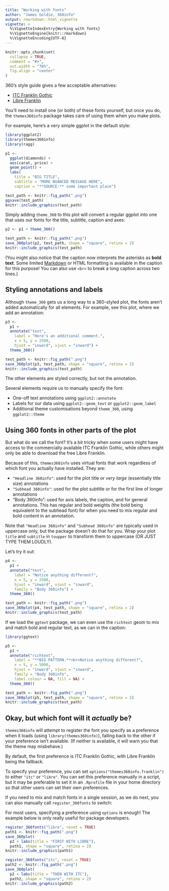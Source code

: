 ```yaml
---
title: "Working with fonts"
author: "James Goldie, 360info"
output: rmarkdown::html_vignette
vignette: >
  %\VignetteIndexEntry{Working with fonts}
  %\VignetteEngine{knitr::rmarkdown}
  %\VignetteEncoding{UTF-8}
---
```


```r
knitr::opts_chunk$set(
  collapse = TRUE,
  comment = "#>",
  out.width = "70%",
  fig.align = "center"
)
```

360's style guide gives a few acceptable alternatives:

* [ITC Franklin Gothic](https://www.myfonts.com/fonts/itc/franklin-gothic)
* [Libre Franklin](https://fonts.google.com/specimen/Libre+Franklin)

You'll need to install one (or both) of these fonts yourself, but once you do, the `themes360info` package takes care of using them when you make plots.

For example, here's a very simple ggplot in the default style:

```r
library(ggplot2)
library(themes360info)
library(ragg)

p1 <-
  ggplot(diamonds) +
  aes(carat, price) +
  geom_point() +
  labs(
    title = "BIG TITLE",
    subtitle = "MORE NUANCED MESSAGE HERE",
    caption = "**SOURCE:** some important place")

test_path <- knitr::fig_path(".png")
ggsave(test_path)
knitr::include_graphics(test_path)
```

Simply adding `theme_360` to this plot will convert a regular ggplot into one that uses our fonts for the title, subtitle, caption and axes:

```r
p2 <- p1 + theme_360()

test_path <- knitr::fig_path(".png")
save_360plot(p2, test_path, shape = "square", retina = 2)
knitr::include_graphics(test_path)
```

(You might also notice that the caption now interprets the asterisks as **bold text**. Some limited [Markdown](https://www.markdownguide.org/basic-syntax/#emphasis) or HTML formatting is available in the caption for this purpose! You can also use `<br>` to break a long caption across two lines.)

## Styling annotations and labels

Although `theme_360` gets us a long way to a 360-styled plot, the fonts aren't added automatically for all elements. For example, see this plot, where we add an annotation:

```r
p3 <-
  p1 +
  annotate("text",
    label = "Here's an additional comment.",
    x = 5, y = 2500,
    hjust = "inward", vjust = "inward") +
  theme_360()

test_path <- knitr::fig_path(".png")
save_360plot(p3, test_path, shape = "square", retina = 2)
knitr::include_graphics(test_path)
```

The other elements are styled correctly, but not the annotation.

Several elements require us to manually specify the font:

* One-off text annotations using `ggplot2::annotate`
* Labels for our data using `ggplot2::geom_text` or `ggplot2::geom_label`
* Additional theme customisations beyond `theme_360`, using `ggplot2::theme`

## Using 360 fonts in other parts of the plot

But what do we call the font? It's a bit tricky when some users might have access to the commercially available ITC Franklin Gothic, while others might
only be able to download the free Libre Franklin.

Because of this, `themes360info` uses virtual fonts that work regardless of which font you actually have installed. They are:

* `"Headline 360info"`: used for the plot title or _very large_ (essentially title size) annotations
* `"Subhead 360info"`: used for the plot subtitle or for the first line of longer annotations
* "Body 360info": used for axis labels, the caption, and for general annotations. This has regular and bold weights (the bold being equivalent to the subhead font) for when you need to mix regular and bold content in an annotation.

Note that `"Headline 360info"` and `"Subhead 360info"` are typically used in uppercase only, but the package doesn't do that for you. Wrap your plot `title` and `subtitle` in `toupper` to transform them to uppercase (OR JUST TYPE THEM LOUDLY).

Let's try it out:

```r

p4 <-
  p1 +
  annotate("text",
    label = "Notice anything different?",
    x = 5, y = 2500,
    hjust = "inward", vjust = "inward",
    family = "Body 360info") +
  theme_360()

test_path <- knitr::fig_path(".png")
save_360plot(p4, test_path, shape = "square", retina = 2)
knitr::include_graphics(test_path)
```

If we load the `ggtext` package, we can even use the `richtext` geom to mix and match bold and regular text, as we can in the caption:

```r
library(ggtext)

p5 <-
  p1 +
  annotate("richtext",
    label = "**BIG PATTERN.**<br>Notice anything different?",
    x = 5, y = 5000,
    hjust = "inward", vjust = "inward",
    family = "Body 360info",
    label.colour = NA, fill = NA) +
  theme_360()

test_path <- knitr::fig_path(".png")
save_360plot(p5, test_path, shape = "square", retina = 2)
knitr::include_graphics(test_path)
```

## Okay, but which font will it _actually_ be?

`themes360info` will attempt to register the font you specify as a preference when it loads (using `library(themes360info)`), falling back to the other if your preference isn't available. (If neither is available, it will warn you that the theme may misbehave.)

By default, the first preference is ITC Franklin Gothic, with Libre Franklin being the fallback.

To specify your preference, you can set `options("themes360info.franklin")` to either `"itc"` or `"libre"`. You can set this preference manually in a script, but it may be preferable to set it in an `.Rprofile` file in your home directory so that other users can set their own preferences.

If you need to mix and match fonts in a single session, as we do next, you can also manually call `register_360fonts` to switch:

::: {.alert .alert-warning}
For most users, specifying a preference using `options` is enough! The example below is only really useful for package developers.
:::

```r
register_360fonts("libre", reset = TRUE)
path1 <- knitr::fig_path(".png")
save_360plot(
  p2 + labs(title = "FIRST WITH LIBRE"),
  path1, shape = "square", retina = 2)
knitr::include_graphics(path1)
```

```r
register_360fonts("itc", reset = TRUE)
path2 <- knitr::fig_path(".png")
save_360plot(
  p2 + labs(title = "THEN WITH ITC"),
  path2, shape = "square", retina = 2)
knitr::include_graphics(path2)
```
